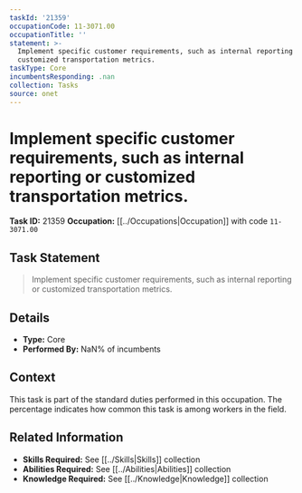 ```yaml
---
taskId: '21359'
occupationCode: 11-3071.00
occupationTitle: ''
statement: >-
  Implement specific customer requirements, such as internal reporting or
  customized transportation metrics.
taskType: Core
incumbentsResponding: .nan
collection: Tasks
source: onet
---
```

# Implement specific customer requirements, such as internal reporting or customized transportation metrics.

**Task ID:** 21359
**Occupation:** [[../Occupations|Occupation]] with code `11-3071.00`

## Task Statement

> Implement specific customer requirements, such as internal reporting or customized transportation metrics.

## Details

- **Type:** Core
- **Performed By:** NaN% of incumbents

## Context

This task is part of the standard duties performed in this occupation. The percentage indicates how common this task is among workers in the field.

## Related Information

- **Skills Required:** See [[../Skills|Skills]] collection
- **Abilities Required:** See [[../Abilities|Abilities]] collection
- **Knowledge Required:** See [[../Knowledge|Knowledge]] collection

